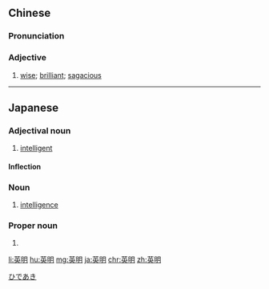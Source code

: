 ==Chinese==
{{zh-forms}}

===Pronunciation===
{{zh-pron
|m=yīngmíng
|c=jing1 ming4
|mn=eng-bêng
|ma=Zh-yingmíng.ogg
|cat=a
}}

===Adjective===
{{zh-adj}}

# [[wise]]; [[brilliant]]; [[sagacious]]

----

==Japanese==
{{ja-kanjitab|英|明}}

===Adjectival noun===
{{ja-adj|えいめい|infl=na}}

# [[intelligent]]

====Inflection====
{{ja-na|英明|えいめい}}

===Noun===
{{ja-noun|えいめい}}

# [[intelligence]]

===Proper noun===
{{ja-pos|proper|ひであき}}

# {{given name|male|lang=ja}}

[[Category:Japanese male given names|ひであき]]

[[li:英明]]
[[hu:英明]]
[[mg:英明]]
[[ja:英明]]
[[chr:英明]]
[[zh:英明]]